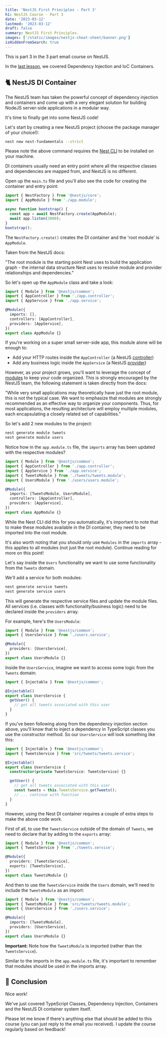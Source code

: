 ```yaml
---
title: 'NestJS First Principles - Part 3'
h1: NestJS Course - Part 3
date: '2023-03-12'
lastmod: '2023-03-12'
draft: false
summary: NestJS First Principles.
images: ['/static/images/nestjs-cheat-sheet/banner.png']
isHiddenFromSearch: true
---
```


This is part 3 in the 3 part email course on NestJS.

In the [last lesson](/resources/nestjs-first-principles/part-2), we covered Dependency Injection and IoC Containers.

## 🐈 NestJS DI Container

The NestJS team has taken the powerful concept of dependency injection and containers and come up with a very elegant solution for building NodeJS server-side applications in a modular way.

It's time to finally get into some NestJS code!

Let's start by creating a new NestJS project (choose the package manager of your choice!):

```bash
nest new nest-fundamentals --strict
```

Please note the above command requires the [Nest CLI](https://docs.nestjs.com/cli/overview) to be installed on your machine.

DI containers usually need an entry point where all the respective classes and dependencies are mapped from, and NestJS is no different.

Open up the `main.ts` file and you'll also see the code for creating the container and entry point:

```ts:main.ts
import { NestFactory } from '@nestjs/core';
import { AppModule } from './app.module';

async function bootstrap() {
  const app = await NestFactory.create(AppModule);
  await app.listen(3000);
}
bootstrap();

```

The `NestFactory.create()` creates the DI container and the 'root module' is `AppModule`.

Taken from the NestJS docs:

"The root module is the starting point Nest uses to build the application graph - the internal data structure Nest uses to resolve module and provider relationships and dependencies."

So let's open up the `AppModule` class and take a look:

```ts:app.module.ts
import { Module } from '@nestjs/common';
import { AppController } from './app.controller';
import { AppService } from './app.service';

@Module({
  imports: [],
  controllers: [AppController],
  providers: [AppService],
})
export class AppModule {}

```

If you're working on a super small server-side app, this module alone will be enough to:

- Add your HTTP routes inside the `AppController` (a NestJS [controller](https://docs.nestjs.com/controllers))
- Add any business logic inside the `AppService` (a NestJS [provider](https://docs.nestjs.com/providers))

However, as your project grows, you'll want to leverage the concept of [modules](https://docs.nestjs.com/module) to keep your code organized. This is strongly encouraged by the NestJS team, the following statement is taken directly from the docs:

"While very small applications may theoretically have just the root module, this is not the typical case. We want to emphasize that modules are strongly recommended as an effective way to organize your components. Thus, for most applications, the resulting architecture will employ multiple modules, each encapsulating a closely related set of capabilities."

So let's add 2 new modules to the project:

```bash
nest generate module tweets
nest generate module users
```

Notice how in the `app.module.ts` file, the `imports` array has been updated with the respective modules?

```ts:app.module.ts
import { Module } from '@nestjs/common';
import { AppController } from './app.controller';
import { AppService } from './app.service';
import { TweetsModule } from './tweets/tweets.module';
import { UsersModule } from './users/users.module';

@Module({
  imports: [TweetsModule, UsersModule],
  controllers: [AppController],
  providers: [AppService],
})
export class AppModule {}
```

While the Nest CLI did this for you automatically, it's important to note that to make these modules available in the DI container, they need to be imported into the root module.

It's also worth noting that you should only use `Modules` in the `imports` array - this applies to all modules (not just the root module). Continue reading for more on this point!

Let's say inside the `Users` functionality we want to use some functionality from the `Tweets` domain.

We'll add a service for both modules:

```bash
nest generate service tweets
nest generate service users
```

This will generate the respective service files and update the module files. All services (i.e. classes with functionality/business logic) need to be declared inside the `providers` array.

For example, here's the `UsersModule`:

```ts:users.module.ts
import { Module } from '@nestjs/common';
import { UsersService } from './users.service';

@Module({
  providers: [UsersService],
})
export class UsersModule {}

```

Inside the `UsersService`, imagine we want to access some logic from the `Tweets` domain:

```ts:users.service.ts
import { Injectable } from '@nestjs/common';

@Injectable()
export class UsersService {
  getUser() {
    // get all tweets associated with this user
  }
}

```

If you've been following along from the dependency injection section above, you'll know that to inject a dependency in TypeScript classes you use the constructor method. So our `UsersService` will look something like this:

```ts:users.service.ts
import { Injectable } from '@nestjs/common';
import { TweetsService } from 'src/tweets/tweets.service';

@Injectable()
export class UsersService {
  constructor(private TweetsService: TweetsService) {}

  getUser() {
    // get all tweets associated with this user
    const tweets = this.TweetsService.getTweets();
    // ... continue with function
  }
}

```

However, using the Nest DI container requires a couple of extra steps to make the above code work.

First of all, to use the `TweetsService` outside of the domain of `Tweets`, we need to declare that by adding to the `exports` array:

```ts:tweets.module.ts
import { Module } from '@nestjs/common';
import { TweetsService } from './tweets.service';

@Module({
  providers: [TweetsService],
  exports: [TweetsService],
})
export class TweetsModule {}

```

And then to use the `TweetsService` inside the `Users` domain, we'll need to include the `TweetsModule` as an import:

```ts:users.module.ts
import { Module } from '@nestjs/common';
import { TweetsModule } from 'src/tweets/tweets.module';
import { UsersService } from './users.service';

@Module({
  imports: [TweetsModule],
  providers: [UsersService],
})
export class UsersModule {}

```

**Important:** Note how the `TweetsModule` is imported (rather than the `TweetsService`).

Similar to the imports in the `app.module.ts` file, it's important to remember that modules should be used in the imports array.

## 🏁 Conclusion

Nice work!

We've just covered TypeScript Classes, Dependency Injection, Containers and the NestJS DI container system itself.

Please let me know if there's anything else that should be added to this course (you can just reply to the email you received). I update the course regularly based on feedback!
